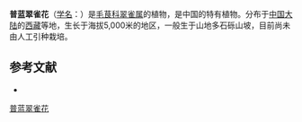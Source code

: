 {{Speciesbox
| name = 普蓝翠雀花
| status = 
| status_system = 
| image =
| genus = Delphinium
| species = pulanense
| authority = W. T. Wang in Addenda.
}}

'''普蓝翠雀花'''（[[学名|学名]]：{{lang|la|''Delphinium pulanense''}}）是[[毛茛科|毛茛科]][[翠雀属|翠雀属]]的植物，是中国的特有植物。分布于[[中国大陆|中国大陆]]的[[西藏|西藏]]等地，生长于海拔5,000米的地区，一般生于山地多石砾山坡，目前尚未由人工引种栽培。

== 参考文献 ==
<div class="references-small">
* {{cite web| url =http://www.bioinfo.cn/db05/KmzwSpecies.php?action=view&id=18470| title =普蓝翠雀花| work =《中国高等植物数据库全库》| publisher =中国科学院微生物研究所| author =昆明植物研究所| accessdate =2009-02-25| deadurl =yes| archiveurl =https://web.archive.org/web/20160305051217/http://www.bioinfo.cn/db05/KmzwSpecies.php?action=view&id=18470| archivedate =2016-03-05}}
</div>
{{Taxonbar|from=Q11089846}}

[[Category:翠雀属|普蓝翠雀花]]


{{植物小作品}}